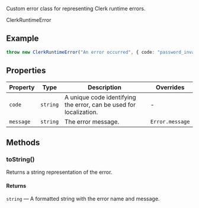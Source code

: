 Custom error class for representing Clerk runtime errors.

ClerkRuntimeError

## Example

```ts
throw new ClerkRuntimeError("An error occurred", { code: "password_invalid" });
```

## Properties

| Property                       | Type     | Description                                                        | Overrides       |
| ------------------------------ | -------- | ------------------------------------------------------------------ | --------------- |
| <a id="code"></a> `code`       | `string` | A unique code identifying the error, can be used for localization. | -               |
| <a id="message"></a> `message` | `string` | The error message.                                                 | `Error.message` |

## Methods

### toString()

Returns a string representation of the error.

#### Returns

`string` — A formatted string with the error name and message.
